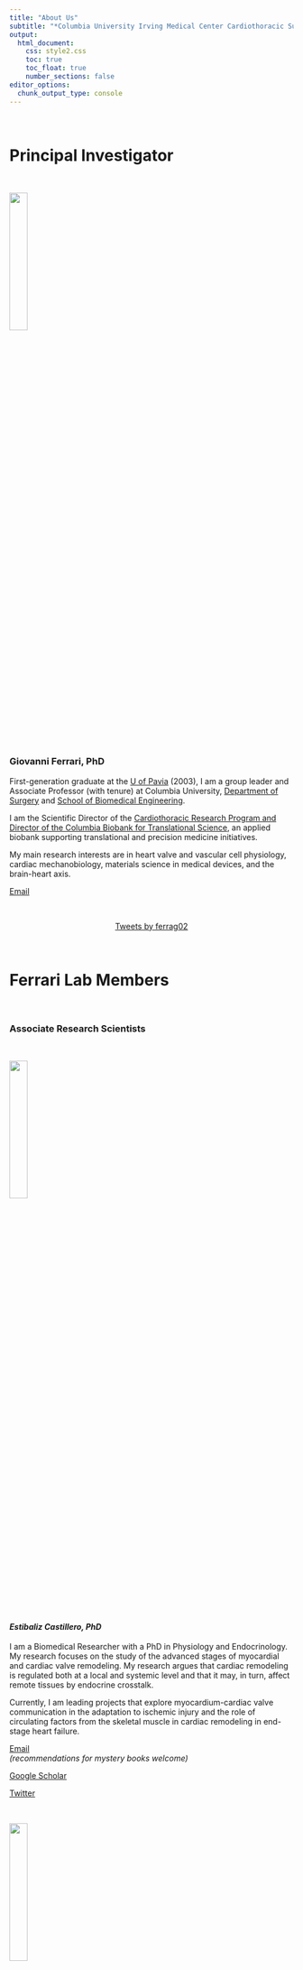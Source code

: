 ```yaml
---
title: "About Us"
subtitle: "*Columbia University Irving Medical Center Cardiothoracic Surgery Research Program*"
output: 
  html_document:
    css: style2.css
    toc: true
    toc_float: true
    number_sections: false
editor_options: 
  chunk_output_type: console
---
```


<head>
<link rel="stylesheet" href="https://cdnjs.cloudflare.com/ajax/libs/font-awesome/4.7.0/css/font-awesome.min.css">
<head>

<body>

\

# Principal Investigator 

\

![](images/ferrari.jpg){width=25%}

### Giovanni Ferrari, PhD 

First-generation graduate at the [U of Pavia](https://web-en.unipv.it) (2003), I am a group leader and Associate Professor (with tenure) at Columbia University, [Department of Surgery](https://columbiasurgery.org/research) and [School of Biomedical Engineering](https://www.bme.columbia.edu). \

I am the Scientific Director of the [Cardiothoracic Research Program and Director of the Columbia Biobank for Translational Science](https://columbiasurgery.org/research/ferrari-lab), an applied biobank supporting translational and precision medicine initiatives.\

My main research interests are in heart valve and vascular cell physiology, cardiac mechanobiology, materials science in medical devices, and the brain-heart axis.

<i class="fa fa-telegram"></i> [Email](mailto:<gf2375@cumc.columbia.edu>)

\

<center>

<a class="twitter-timeline" data-width="650" data-height="450" href="https://twitter.com/ferrag02?ref_src=twsrc%5Etfw">Tweets by ferrag02</a> <script async src="https://platform.twitter.com/widgets.js" charset="utf-8"></script>

</center>

\
	
#  Ferrari Lab Members 

\

### <a id="Scientists"></a>Associate Research Scientists

\

![](images/esti.png){width=25%}

#### *Estibaliz Castillero, PhD*

I am a Biomedical Researcher with a PhD in Physiology and Endocrinology. My research focuses on the study of the advanced stages of myocardial and cardiac valve remodeling. My research argues that cardiac remodeling is regulated both at a local and systemic level and that it may, in turn, affect remote tissues by endocrine crosstalk. \

Currently, I am leading projects that explore myocardium-cardiac valve communication in the adaptation to ischemic injury and the role of circulating factors from the skeletal muscle in cardiac remodeling in end-stage heart failure. 

<i class="fa fa-telegram"></i> [Email](mailto:<ec2929@cumc.columbia.edu>)\
*(recommendations for mystery books welcome)*

<i class="fa fa-book"></i> [Google Scholar](https://scholar.google.com/citations?hl=en&user=02qHMNkAAAAJ)\

<i class="fa fa-twitter"></i> [Twitter](https://twitter.com/EstiCastillero)\

\

![](images/Chiara.jpg){width=25%}

#### *Chiara Camillo, PhD*

Dr. Camillo is a cellular biologist studying the molecular mechanisms that regulate endothelium and vascular morphogenesis. Broadly, her research focuses on translational and clinical approaches to studying cardiovascular diseases using both in vitro and in vivo models. Dr. Camillo is leading projects on thoracic aortic aneurysm development, focused on determining the impact of glycation products on cellular phenotype, extracellular matrix remodeling and aortic wall instability. 

“Sciences provide an understanding of a universal experience, Arts are a universal understanding of a personal experience... they are both a part of us and a manifestation of the same thing... the arts and sciences are avatars of human creativity” -- Mae Jemison\

<i class="fa fa-telegram"></i> [Email](mailto:<cc4418@cumc.columbia.edu>)\

<i class="fa fa-book"></i> [ORCID](https://orcid.org/0000-0001-8000-3188)\


---

\

### <a id="PostDocs"></a>Postdoctoral Research Fellows	

\

![](images/xue.JPG){width=25%}

#### *Yingfei Xue, PhD*\

Dr. Yingfei Xue is currently a postdoctoral research scientist in Dr. Giovanni Ferrari lab at Columbia University. He obtained his PhD degree from [University of Pittsburgh School of Pharmacy](http://www.pharmacy.pitt.edu/research/research_index.php). His research interest is centered around cardiovascular implants including bioprosthetic valves, conduits, and patches. \

His research goal is to better understand the mechanisms of cardiovascular implant failure and improve implant durability. He has 20 publications and served as editorial board member and reviewer for multiple journals in the fields of biomedical engineering.

<i class="fa fa-telegram"></i>  [Email](mailto:<yx2529@cumc.columbia.edu>)\

<i class="fa fa-book"></i>  [Google Scholar](https://scholar.google.com/citations?user=W8-jXZ0AAAAJ&hl=en)

\

#### *Antonio Frasca, PhD*

\

---

\



### <a id="SurgRes"></a>Surgical Residents

\

![](images/abramov.jpg){width=25%}

#### *Alexey Abramov, MD*

Alexey is a General Surgery resident in the [New York Presbyterian-Columbia](https://columbiasurgery.org/general-surgery-residency) program with an interest in cardiothoracic surgery fellowship and biomedical engineering.  He graduated from [Emory University](http://college.emory.edu/main/index.html) and received his MD from [New York Medical College](https://www.nymc.edu/school-of-medicine-som/). Currently, he is a NIH T32 post-doctoral research fellow in Dr. Ferrari's lab studying the underlying mechanisms of structural degeneration of bioprosthetic heart valves with next-generation proteomics. He is also pursuing a Master's degree in the Biostatistics at the [Columbia University Mailman School of Public Health](https://www.publichealth.columbia.edu/academics/degrees/master-science/clinical-research-methods). In his free time, he enjoys the outdoors, hiking, running, road cycling and skiing.

<i class="fa fa-telegram"></i> [Email](mailto:<aa3832@cumc.columbia.edu>)

<i class="fa fa-twitter"></i> [Twitter](https://twitter.com/aabramov_MD)

\
 
![](images/dov.jpg){width=25%}

#### *Dov Levine, MD*

Dov is a General Surgery resident and aspiring Cardiac Surgeon currently doing his T32 Postdoctoral Research Fellowship in the Ferrari Lab. A local New Yorker, he attended medical school at [Albert Einstein College of Medicine](https://einsteinmed.org), and graduated with Alpha Omega Alpha and Distinction in Clinical Research honors. He then continued with his surgical training at [Robert Wood Johnson University Hospital](https://www.rwjms.rutgers.edu/departments/surgery/divisions/other/division-of-general-surgery/residency/about-the-program). His research interests include cellular mechanisms of thoracic aortic aneurysm development, including the role of Advanced Glycated End products (AGEs) on aortic wall instability.

<i class="fa fa-telegram"></i> [Email](mailto:<dl3267@cumc.columbia.edu>)

\

![](images/clint.jpg){width=25%}

#### *Clinton Erwin, MD*

Clinton is a resident in  [Integrated Cardiothoracic surgery at New York Presbyterian-Columbia](https://columbiasurgery.org/cardiothoracic-training). He obtained his MD from [University of Alabama at Birmingham](https://www.uabmedicine.org), where he developed an interest in cardiac surgery. \

Now having completed 3 years of residency, he is currently studying the mechanisms of cardiovascular damage related to COVID-19, along with several clinical projects in adult cardiac surgery.   

<i class="fa fa-telegram"></i> [Email](mailto:<we2153@cumc.columbia.edu>)

\

#### *Michael Simpson, MD*

Michael is a resident in the [Integrated Cardiothoracic surgery at New York Presbyterian-Columbia](https://columbiasurgery.org/cardiothoracic-training). He obtained his MD from [Columbia University College of Physicians & Surgeons](https://www.vagelos.columbia.edu/education/academic-programs/md-program). He has completed three years of his cardiac surgical training and has an interest in aortic surgery and structural heart disease. He is currently studying pathologic mechanisms in mitral valve disease and is involved in several clinical projects across the spectrum of adult cardiac surgery. 

<i class="fa fa-telegram"></i> [Email](mailto:<mts2153@cumc.columbia.edu>)

\

![](images/niko.jpg){width=25%}
 
#### *Nicolò Vitale, MD*\
*U of Milan*

Nicolò Vitale is cardiac surgery resident at [Università degli studi di Milano](https://www.unimi.it/it). He obtained his MD from Università degli studi di Milano. He is very interested in the mechanisms of ischemic heart failure. He is currently studying the mechanisms of structural degeneration of the pediatric bioprosthetic conduits.

\

---

\

### Biobank			

\

![](images/viv.jpg){width=25%}

#### *Vivian Moreno*

Vivian Moreno is the Clinical Research Coordinator for the Ferrari Lab. She completed her Bachelor’s of Science in Biomedical Science at the [University of Kent in Canterbury, England](https://www.kent.ac.uk). Her research background includes cancer research at Yale University and novel antimicrobial peptides at [NovaBiotics, Ltd](https://novabiotics.co.uk). Her favorite pastimes include playing the piano, volunteering, and working out at AARMY.

<i class="fa fa-telegram"></i> [Email](mailto:<vmm2142@cumc.columbia.edu>)

\

![](images/Jessica.jpg){width=25%}

#### *Jessica Tom*

Jessica is a Research Technician in the Ferrari Lab. A native New Yorker, she completed her Bachelor’s of Science in Biology and Women’s Gender and Sexuality Studies at [Stony Brook University](https://www.stonybrook.edu). While at Stony Brook, she conducted research pertaining to Chronic Myelogenous Leukemia (CML) in the lab of Dr. Markus Seeliger. Her interest in cardiovascular diseases and prevention led her to the Ferrari Lab where she provides support to the biobank and various research projects. Her favorite pastimes include discovering new music, stand-up comedy specials, and baking. 

<i class="fa fa-telegram"></i> [Email](mailto:<jessica.tom@alumni.stonybrook.edu>)

---

#### Lab Manager

#### *Mangesh Kurade*

\

---

### Medical Students

\

![](images/edoardo.jpg){width=25%}

#### *Edoardo Bianco* \
*U of Bologna*\

I am a current medical student in my  fifth year at the [Alma Mater Studiorum Università di Bologna](https://www.unibo.it/en). I developed an interest for cardiac surgery in my third year. My research and clinical interest mainly involve the study of the aortic pathology, and particularly the treatment of the acute aortic syndrome and the subcellular mechanisms involved in the pathogenesis of it.  

\

![](images/evan_woodard.jpg){width=25%}

#### *Evan Woodard* \
*Morehouse School of Medicine*

I am Evan Woodard and I am a current 2nd year medical student at [Morehouse School of Medicine](https://msm.edu)interested in a career in cardiothoracic surgery. Some of my research and clinical interest include patient outcomes research and minimally invasive surgical techniques. 

\

---

### Biomedical Engineering Students	\

![](images/mas.jpg){width=25%}

#### *Mar Martinez Mas*
*Columbia University*\

Mar Martinez Mas is a Master’s student in [Biomedical Engineering at Columbia University](https://www.bme.columbia.edu). She is from Barcelona, Spain, and completed her undergraduate degree at [Universitat Pompeu Fabra](https://www.upf.edu/es/) (Barcelona, Spain) where she worked in the field of biomedical electronics. Afterward, she completed the last year and a half of her degree at the [Politecnico di Milano](https://www.polimi.it) (Milan, Italy), where she mainly studied the field of biomechanics.\
Her main interest lies in prosthetic heart valves and life support systems. She joined the Ferrari Lab in 2021 and is studying the mass and tissue thickening of cardiac valvular bioprostheses under different conditions.

<i class="fa fa-telegram"></i> [Email](mailto:<mm5944@columbia.edu>)

\

---

### Chief Vision Officer 


![](images/Churro_New.jpg){width=25%}

#### *Churro*

2 years old Irish-Doodle. Strong interest in any type of food.
Life's not ruff when I am around. Woof

\

---

### Alumni\

\

#### Alex P Kossar MD	\

General Surgery Resident	(2018-2020)\

\

#### Alex D’Angelo MD	\
CT Surgery Resident		(2019-2020)\

\

#### Matteo Marro MD	\
General Surgery Resident	(2019-2020) \

\

---

#  Collaborators 

![](images/levy.jpg){width=25%}

### Robert J. Levy, MD\

*Children's Hospital of Philadelphia*\

Levy is the director of Cardiology Research, and also serves as program director of the Cardiology [National Heart, Lung, and Blood Institute (NHLBI)](http://www.nhlbi.nih.gov) Research Training Grant. 

His research interests are the pathophysiology of biomaterials used in medicine, basic mechanisms and novel therapies for heart valve disease, arterial angioplasty, local drug delivery, and nanomedicine. He also has experience over three decades in medical device development.\

*R01HL131872*

\



![](images/kalfa.jpg){width=25%}

### David Kalfa, MD, PhD\

Florence Irving Assistant Professor of Surgery\
Section of Pediatric & Congenital Cardiac Surgery\
Director, Pediatric Heart Valve Center\
Surgical Director, Initiative for Pediatric Cardiac Innovation\
Columbia University College of Physicians and Surgeons\

\

 Expandable Polymeric-valved Conduit to Repair Congenital Heart Disease 

The proposed research is relevant to public health because a biostable polymeric valved conduit that can be implanted surgically to reconstruct the right ventricular outflow tract in neonates and infants and then expanded by successive transcatheter procedures to reach the adult size, would revolutionize how we treat children with heart valve diseases. Such a new generation of valved conduit would decrease the number of open-heart surgeries and reoperations, decrease the mortality, complications and healthcare costs related to these procedures and increase the life expectancy and quality of life of these patients.\

*R01HL155381*

\

![](images/sacks.jpg){width=25%}

### Micheal S Sacks PhD\

*University of Texas at Austin*

The bicuspid aortic valve (BAV) is the most common cardiac congenital anomaly. Due to the widespread availability and routine use of screening echocardiography, development of clinical methods for the identification of asymptomatic young patients with BAV is now realistic. We thus plan to develop sensitive, clinically derivable functional indices that will yield clinically relevant patient- specific strategies for identifying BAV patients at high risk.\

*R01HL142504*

\


[Lab Website](https://wccms.oden.utexas.edu)

\

![](images/Lara-Gharibeh.jpg){width=25%}

### Lara Garibeh PhD\

*University of Ottawa Heart Institute*

*Canadian Institute of Research and Health (CIHR) Fellowship (2021-2023)*\



Identification of Molecular Pathways that Protect Against Atherosclerosis
Coronary artery disease (CAD) is one of the leading causes of cardiovascular death worldwide. Current treatments for CAD include lifestyle modifications and medical therapies to reduce its risk factors. When these methods fail, more invasive interventions, such as placement of a stent to restore blood flow or performance of a coronary artery bypass graft surgery, are used. This latter procedure aims at bypassing the blocked area using either veins or arteries. The use of arterial grafts is associated with a better long-term patency and a reduced rate of progression of atherosclerosis when compared to vein grafts. Yet, the exact molecular mechanisms by which arteries are protected from disease progression are not well understood. This study aims to identify the underlying mechanisms that render arteries resistant to atherosclerosis.\

[LinkedIn](https://www.linkedin.com/in/lara-gharibeh/)

\

![](images/grau.jpg){width=25%}

### Juan B Grau MD\

*The Valley Hospital *


Dr. Grau's work blends clinical knowledge and expertise with the tools of basic science to find new approaches to clinically relevant problems. He serves as a reviewer for the Annals of Thoracic Surgery, Journal of the American Heart Association, Circulation, and the British Heart Foundation, among others.\


\

![](images/witschey_walter.jpg){width=25%}

### Walter R. Witschey, PhD\

*University of Pennsylvania*\
Associate Professor of Radiology\
Director of the Advanced Cardiovascular Imaging Lab at the University of Pennsylvania\

Theoretical and applied advanced imaging, especially magnetic resonance imaging and quantitative cardiovascular imaging.

[Lab Website](https://www.med.upenn.edu/corlab/)


\

\

\

\

<p style="text-align:right;font-size:12px;">*Website built by A Abramov, Oct 2021*</p>


</body>


